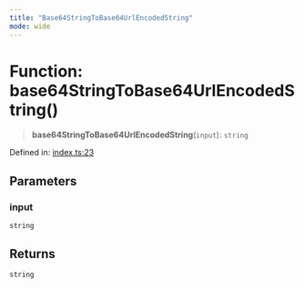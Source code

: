 ```yaml
---
title: "Base64StringToBase64UrlEncodedString"
mode: wide
---
```

  
# Function: base64StringToBase64UrlEncodedString()

> **base64StringToBase64UrlEncodedString**(`input`): `string`

Defined in: [index.ts:23](https://github.com/tkhq/sdk/blob/94193410cf3571aa019a0b9408107eeb43e39e16/packages/encoding/src/index.ts#L23)

## Parameters

### input

`string`

## Returns

`string`
